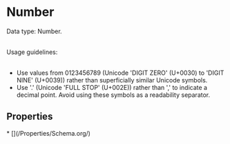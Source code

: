 # Number

Data type: Number.<br/><br/>

Usage guidelines:<br/><br/>

<ul>
<li>Use values from 0123456789 (Unicode 'DIGIT ZERO' (U+0030) to 'DIGIT NINE' (U+0039)) rather than superficially similar Unicode symbols.</li>
<li>Use '.' (Unicode 'FULL STOP' (U+002E)) rather than ',' to indicate a decimal point. Avoid using these symbols as a readability separator.</li>
</ul>

## Properties

<Grid>
* [](/Properties/Schema.org/)

</Grid>

